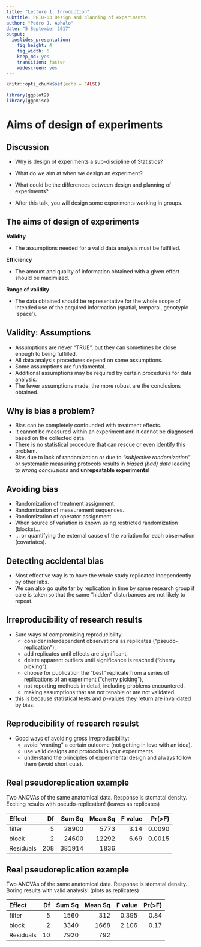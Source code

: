 ```yaml
---
title: "Lecture 1: Inroduction"
subtitle: PBIO-03 Design and planning of experiments
author: "Pedro J. Aphalo"
date: "5 September 2017"
output: 
  ioslides_presentation: 
    fig_height: 4
    fig_width: 6
    keep_md: yes
    transition: faster
    widescreen: yes
---
```


```r
knitr::opts_chunk$set(echo = FALSE)
```

```r
library(ggplot2)
library(ggpmisc)
```

# Aims of design of experiments

## Discussion

- Why is design of experiments a sub-discipline of Statistics?

- What do we aim at when we design an experiment?

- What could be the differences between design and planning of experiments?

- After this talk, you will design some experiments working in groups.

## The aims of design of experiments

**Validity**

- The assumptions needed for a valid data analysis must be fulfilled.

**Efficiency**

- The amount and quality of information obtained with a given effort should be maximized.

**Range of validity**

- The data obtained should be representative for the whole scope of intended use of the acquired information (spatial, temporal, genotypic `space').

## Validity: Assumptions

- Assumptions are never "TRUE", but they can sometimes be close enough to being fulfilled.
- All data analysis procedures depend on some assumptions.
- Some assumptions are fundamental.
- Additional assumptions may be required by certain procedures for data analysis.
- The fewer assumptions made, the more robust are the conclusions obtained.

## Why is bias a problem?

- Bias can be completely confounded with treatment effects.
- It cannot be measured within an experiment and it cannot be diagnosed based on the collected data.
- There is no statistical procedure that can rescue or even identify this problem.
- Bias due to lack of randomization or due to _"subjective randomization"_ or systematic measuring protocols results in _biased (bad) data_ leading to _wrong conclusions_ and **unrepeatable experiments**!

## Avoiding bias

- Randomization of treatment assignment.
- Randomization of measurement sequences.
- Randomization of operator assignment.
- When source of variation is known using restricted randomization (blocks)...
- ... or quantifying the external cause of the variation for each observation (covariates).

## Detecting accidental bias

- Most effective way is to have the whole study replicated independently by other labs.
- We can also go quite far by replication in time by same research group if care is taken so that the same "hidden" disturbances are not likely to repeat.

## Irreproducibility of research results

- Sure ways of compromising reproducibility:
    * consider interdependent observations as replicates ("pseudo-replication"),
    * add replicates until effects are significant,
    * delete apparent outliers until significance is reached ("cherry picking"),
    * choose for publication the "best" replicate from a series of replications of an experiment ("cherry picking"),
    * not reporting methods in detail, including problems encountered,
    * making assumptions that are not tenable or are not validated.
- this is because statistical tests and _p_-values they return are invalidated by bias.

## Reproducibility of research resulst

- Good ways of avoiding gross irreproducibility:
    * avoid "wanting" a certain outcome (not getting in love with an idea).
    * use valid designs and protocols in your experiments.
    * understand the principles of experimental design and always follow them (avoid short cuts).
   
## Real pseudoreplication example

Two ANOVAs of the same anatomical data. Response is stomatal density.
Exciting results with pseudo-replication! (leaves as replicates)

|Effect |	Df  |	Sum Sq	 | Mean Sq| F value |	Pr(>F)|
|:------|----:|---------:|--------:|--------:|-----:|
filter	| 5 |	28900	| 5773 | 3.14 |	0.0090 |
block	| 2	| 24600	| 12292	| 6.69	| 0.0015 |
Residuals	| 208	| 381914 | 1836	| |

## Real pseudoreplication example

Two ANOVAs of the same anatomical data. Response is stomatal density.
Boring results with valid analysis! (plots as replicates)

| Effect | Df | Sum Sq | Mean Sq | F value | Pr(>F) |
|:------|----:|---------:|--------:|--------:|-----:|
| filter | 5 | 1560 | 312 | 0.395 | 0.84 |
| block | 2 | 3340 | 1668 | 2.106 | 0.17 |
| Residuals | 10 | 7920 | 792	 |  |


